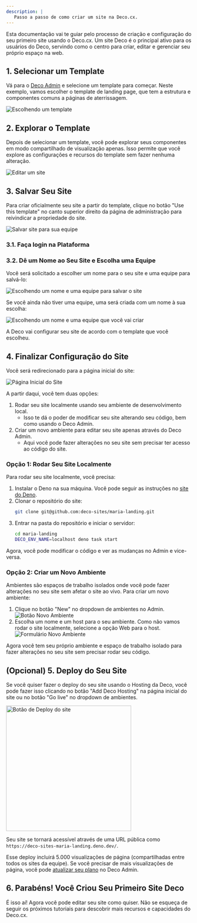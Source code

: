 ```yaml
---
description: |
   Passo a passo de como criar um site na Deco.cx.
---
```


Esta documentação vai te guiar pelo processo de criação e configuração do seu
primeiro site usando o Deco.cx. Um site Deco é o principal ativo para os
usuários do Deco, servindo como o centro para criar, editar e gerenciar seu
próprio espaço na web.

## 1. Selecionar um Template

Vá para o [Deco Admin](https://admin.deco.cx/spaces/new) e selecione um template
para começar. Neste exemplo, vamos escolher o template de landing page, que tem
a estrutura e componentes comuns a páginas de aterrissagem.

![Escolhendo um template](https://deco.cx/docs/getting-started/creating-site/choose-template.png)

## 2. Explorar o Template

Depois de selecionar um template, você pode explorar seus componentes em modo
compartilhado de visualização apenas. Isso permite que você explore as
configurações e recursos do template sem fazer nenhuma alteração.

![Editar um site](https://deco.cx/docs/getting-started/creating-site/site-editor.png)

## 3. Salvar Seu Site

Para criar oficialmente seu site a partir do template, clique no botão "Use this
template" no canto superior direito da página de administração para reivindicar
a propriedade do site.

![Salvar site para sua equipe](https://deco.cx/docs/getting-started/creating-site/save-site-btn.png)

### 3.1. Faça login na Plataforma

### 3.2. Dê um Nome ao Seu Site e Escolha uma Equipe

Você será solicitado a escolher um nome para o seu site e uma equipe para
salvá-lo:

![Escolhendo um nome e uma equipe para salvar o site](https://deco.cx/docs/getting-started/creating-site/save-site.png)

Se você ainda não tiver uma equipe, uma será criada com um nome à sua escolha:

![Escolhendo um nome e uma equipe que você vai criar](https://deco.cx/docs/getting-started/creating-site/save-site-and-team.png)

A Deco vai configurar seu site de acordo com o template que você escolheu.

## 4. Finalizar Configuração do Site

Você será redirecionado para a página inicial do site:

![Página Inicial do Site](https://deco.cx/docs/getting-started/creating-site/site-home.png)

A partir daqui, você tem duas opções:

1. Rodar seu site localmente usando seu ambiente de desenvolvimento local.
   - Isso te dá o poder de modificar seu site alterando seu código, bem como
     usando o Deco Admin.
2. Criar um novo ambiente para editar seu site apenas através do Deco Admin.
   - Aqui você pode fazer alterações no seu site sem precisar ter acesso ao
     código do site.

### Opção 1: Rodar Seu Site Localmente

Para rodar seu site localmente, você precisa:

1. Instalar o Deno na sua máquina. Você pode seguir as instruções no
   [site do Deno](https://deno.land/).
2. Clonar o repositório do site:
   ```bash
   git clone git@github.com:deco-sites/maria-landing.git
   ```
3. Entrar na pasta do repositório e iniciar o servidor:
   ```bash
   cd maria-landing
   DECO_ENV_NAME=localhost deno task start
   ```

Agora, você pode modificar o código e ver as mudanças no Admin e vice-versa.

### Opção 2: Criar um Novo Ambiente

Ambientes são espaços de trabalho isolados onde você pode fazer alterações no
seu site sem afetar o site ao vivo. Para criar um novo ambiente:

1. Clique no botão "New" no dropdown de ambientes no Admin.
   ![Botão Novo Ambiente](https://deco.cx/docs/getting-started/creating-site/new-env-btn.png)
2. Escolha um nome e um host para o seu ambiente. Como não vamos rodar o site
   localmente, selecione a opção Web para o host.
   ![Formulário Novo Ambiente](https://deco.cx/docs/getting-started/creating-site/new-env-form.png)

Agora você tem seu próprio ambiente e espaço de trabalho isolado para fazer
alterações no seu site sem precisar rodar seu código.

## (Opcional) 5. Deploy do Seu Site

Se você quiser fazer o deploy do seu site usando o Hosting da Deco, você pode
fazer isso clicando no botão "Add Deco Hosting" na página inicial do site ou no
botão "Go live" no dropdown de ambientes.

<Frame><img src="https://deco.cx/docs/getting-started/creating-site/go-live-btn.png" alt="Botão de Deploy do site" width="340"/></Frame>

Seu site se tornará acessível através de uma URL pública como
`https://deco-sites-maria-landing.deno.dev/`.

Esse deploy incluirá 5.000 visualizações de página (compartilhadas entre todos
os sites da equipe). Se você precisar de mais visualizações de página, você pode
[atualizar seu plano](https://deco.cx/en/pricing) no Deco Admin.

## 6. Parabéns! Você Criou Seu Primeiro Site Deco

É isso aí! Agora você pode editar seu site como quiser. Não se esqueça de seguir
os próximos tutoriais para descobrir mais recursos e capacidades do Deco.cx.
